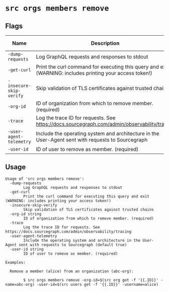 # `src orgs members remove`


## Flags

| Name | Description | Default Value |
|------|-------------|---------------|
| `-dump-requests` | Log GraphQL requests and responses to stdout | `false` |
| `-get-curl` | Print the curl command for executing this query and exit (WARNING: includes printing your access token!) | `false` |
| `-insecure-skip-verify` | Skip validation of TLS certificates against trusted chains | `false` |
| `-org-id` | ID of organization from which to remove member. (required) |  |
| `-trace` | Log the trace ID for requests. See https://docs.sourcegraph.com/admin/observability/tracing | `false` |
| `-user-agent-telemetry` | Include the operating system and architecture in the User-Agent sent with requests to Sourcegraph | `true` |
| `-user-id` | ID of user to remove as member. (required) |  |


## Usage

```
Usage of 'src orgs members remove':
  -dump-requests
    	Log GraphQL requests and responses to stdout
  -get-curl
    	Print the curl command for executing this query and exit (WARNING: includes printing your access token!)
  -insecure-skip-verify
    	Skip validation of TLS certificates against trusted chains
  -org-id string
    	ID of organization from which to remove member. (required)
  -trace
    	Log the trace ID for requests. See https://docs.sourcegraph.com/admin/observability/tracing
  -user-agent-telemetry
    	Include the operating system and architecture in the User-Agent sent with requests to Sourcegraph (default true)
  -user-id string
    	ID of user to remove as member. (required)

Examples:

  Remove a member (alice) from an organization (abc-org):

    	$ src orgs members remove -org-id=$(src org get -f '{{.ID}}' -name=abc-org) -user-id=$(src users get -f '{{.ID}}' -username=alice)


```
	